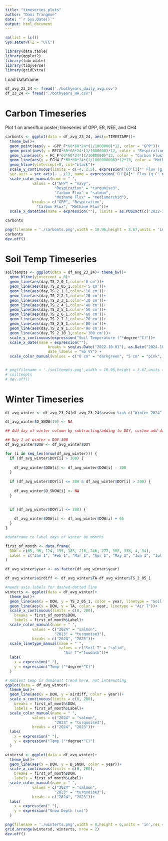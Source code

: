 ```yaml
---
title: "timeseries_plots"
author: "Dani Trangmoe"
date: "`r Sys.Date()`"
output: html_document
---
```


```r

rm(list = ls())
Sys.setenv(TZ = "UTC")

library(data.table)
library(ggplot2)
library(lubridate)
library(tidyverse)
library(gridExtra) 

```

Load Dataframe
```r

df_avg_23_24 <- fread('./bothyears_daily_avg.csv')
df_23_24 <- fread("./bothyears_HH.csv")

```

# Carbon Timeseries

Plot 1 on ameriflux poster; timeseries of GPP, ER, NEE, and CH4

```r

carbonts <- ggplot(data = df_avg_23_24, aes(x=TIMESTAMP))+
  theme_bw()+
  geom_point(aes(y = -GPP_F*60*60*24*(1/1000000)*12, color = "GPP"))+
  geom_point(aes(y = RECO*60*60*24*(1/1000000)*12, color = "Respiration")) +
  geom_line(aes(y = FC_F*60*60*24*(1/1000000)*12, color = "Carbon Flux"))+
  geom_line(aes(y = FCH4_F*60*60*24*(1/1000000000)*12*13, color = "Methane Flux"))+
  geom_hline(yintercept=0, col="black")+
  scale_y_continuous(limits = c(-4, 2.5), expression('CO'[2]*' Flux (g C'~m^-2~d^-1*')'),
  sec.axis = sec_axis(~ . /13, name = expression('CH'[4]*' Flux (g C'~m^-2~d^-1*')')))+
  scale_color_manual(name = " ",
            values = c("GPP" = "navy", 
                      "Respiration" = "turquoise3", 
                      "Carbon Flux" = "salmon", 
                      "Methane Flux" = "mediumorchid"),
            breaks = c("GPP", "Respiration", 
              "Carbon Flux", "Methane Flux"))+
  scale_x_datetime(name = expression(""), limits = as.POSIXct(c('2022-10-16', '2024-10-19')))

carbonts

png(filename = './carbonts.png',width = 10.96,height = 3.67,units = 'in',res = 2000)
carbonts
dev.off()

```


# Soil Temp Timeseries 

```r

soiltempts <- ggplot(data = df_avg_23_24)+ theme_bw()+
  geom_hline(yintercept = 0)+
  geom_line(aes(day,TS_2_0_1,color='0 cm'))+
  geom_line(aes(day,TS_2_05_1,color='5 cm'))+
  geom_line(aes(day,TS_2_1_1,color='10 cm'))+
  geom_line(aes(day,TS_2_2_1,color='20 cm'))+  
  geom_line(aes(day,TS_2_3_1,color='30 cm'))+
  geom_line(aes(day,TS_2_4_1,color='40 cm'))+
  geom_line(aes(day,TS_2_5_1,color='50 cm'))+
  geom_line(aes(day,TS_2_6_1,color='60 cm'))+
  geom_line(aes(day,TS_2_7_1,color='70 cm'))+
  geom_line(aes(day,TS_2_8_1,color='80 cm'))+
  geom_line(aes(day,TS_2_9_1,color='90 cm'))+
  geom_line(aes(day,TS_2_10_1,color='100 cm'))+
  scale_y_continuous(expression("Soil Temperature ("*degree*"C)"))+
  scale_x_date(name = expression(""), 
                   breaks = seq(as.Date("2022-10-01"), as.Date("2024-10-01"), by = "3 months"),
                   date_labels = "%b %Y") +
  scale_color_manual(values = c("0 cm" = "darkgreen", "5 cm" = "pink", "10 cm" = "blue", "20 cm" = "orange", "30 cm" = "hotpink", "40 cm" = "tan", "50 cm" = "brown", "60 cm" = "purple", "70 cm" = "cyan", "80 cm" = "magenta", "90 cm" = "yellow", "100 cm" = "gray"),breaks = c("0 cm", "5 cm", "10 cm", "20 cm", "30 cm", "40 cm", "50 cm", "60 cm", "70 cm", "80 cm", "90 cm", "100 cm"), guide = guide_legend(title = NULL))


# png(filename = './soiltempts.png',width = 10.96,height = 3.67,units = 'in',res = 2000)
# soiltempts
# dev.off()
```

# Winter Timeseries
```r

df_avg_winter <- df_avg_23_24[df_avg_23_24$season %in% c("Winter 2024", "Winter 2023"), ]

df_avg_winter$D_SNOW[19] <- NA

## Add day of winter column by subtracting/adding to DOY, custom add dates (Jan 1, Feb 1)

## Day 1 of winter = DOY 300
df_avg_winter$DOW <- df_avg_winter$DOY

for (i in seq_len(nrow(df_avg_winter))) {
  if (df_avg_winter$DOY[i] > 300) {
    
    df_avg_winter$DOW[i] <- df_avg_winter$DOW[i] - 300
  }
  
  if (df_avg_winter$DOY[i] <= 300 & df_avg_winter$DOY[i] > 200) {
    
    df_avg_winter$D_SNOW[i] <- NA
  }

  
  if (df_avg_winter$DOY[i] <= 300) {
    
    df_avg_winter$DOW[i] <- df_avg_winter$DOW[i] + 65
  }
}

#dataframe to label days of winter as months

first_of_month <- data.frame(
  DOW = c(65, 96, 124, 155, 185, 216, 246, 277, 308, 338, 4, 34),
  Label = c("Jan 1", "Feb 1", "Mar 1", "Apr 1", "May 1", "Jun 1", "Jul 1", "Aug 1", "Sep 1", "Oct 1", "Nov 1", "Dec 1")
)

df_avg_winter$year <- as.factor(df_avg_winter$year)

df_avg_winter$airdiff <- df_avg_winter$TA-df_avg_winter$TS_2_05_1

#needs axis labels for dashed-dotted line
winterts <- ggplot(data = df_avg_winter)+
  theme_bw()+
  geom_line(aes(x = DOW, y = TS_2_05_1, color = year, linetype = "Soil T"))+
  geom_line(aes(x = DOW, y = TA, color = year, linetype = "Air T"))+
  scale_x_continuous(limits = c(0, 200),
    breaks = first_of_month$DOW,
    labels = first_of_month$Label)+ 
  scale_color_manual(name = " ",
            values = c("2024" = "salmon",
                      "2023" = "turquoise3"),
            breaks = c("2024", "2023"))+
  scale_linetype_manual(name = " ",
                        values = c("Soil T" = "solid",
                          "Air T"="twodash"))+
  labs(
    x = expression(" "),
    y = expression("Temp ("*degree*"C)")
  )

# Ambient temp is dominant trend here, not interesting
ggplot(data = df_avg_winter)+
  theme_bw()+
  geom_line(aes(x = DOW, y = airdiff, color = year))+
  scale_x_continuous(limits = c(0, 200),
    breaks = first_of_month$DOW,
    labels = first_of_month$Label)+
  scale_color_manual(name = " ",
            values = c("2024" = "salmon",
                      "2023" = "turquoise3"),
            breaks = c("2024", "2023"))+
  labs(
    x = expression(" "),
    y = expression("Temp ("*degree*"C)")
  )

wintersd <- ggplot(data = df_avg_winter)+
  theme_bw()+
  geom_line(aes(x = DOW, y = D_SNOW, color = year))+
  scale_x_continuous(limits = c(0, 200),
    breaks = first_of_month$DOW,
    labels = first_of_month$Label)+     
  scale_color_manual(name = " ",
            values = c("2024" = "salmon", 
                      "2023" = "turquoise3"),
            breaks = c("2024", "2023"))+ 
  labs(
    x = expression(" "),
    y = expression("Snow Depth (cm)")
  )

png(filename = './winterts.png',width = 8,height = 6,units = 'in',res = 2000)
grid.arrange(wintersd, winterts, nrow = 2)
dev.off()


```

